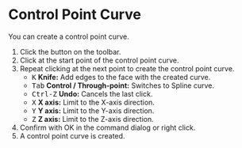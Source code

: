 
# Control Point Curve

<Reference shortcut="" command="Control Point Curve" button="Toolbar" />

You can create a control point curve.

1. Click the button <ButtonIcon type="button-control-point-curve" /> on the toolbar.
2. Click at the start point of the control point curve.
3. Repeat clicking at the next point to create the control point curve.
   - <kbd>K</kbd> **Knife:** Add edges to the face with the created curve.
   - <kbd>Tab</kbd> **Control / Through-point:** Switches to Spline curve.
   - <kbd>Ctrl-Z</kbd> **Undo:** Cancels the last click.
   - <kbd>X</kbd> **X axis:** Limit to the X-axis direction.
   - <kbd>Y</kbd> **Y axis:** Limit to the Y-axis direction.
   - <kbd>Z</kbd> **Z axis:** Limit to the Z-axis direction.
4. Confirm with OK in the command dialog or right click.
5. A control point curve is created.